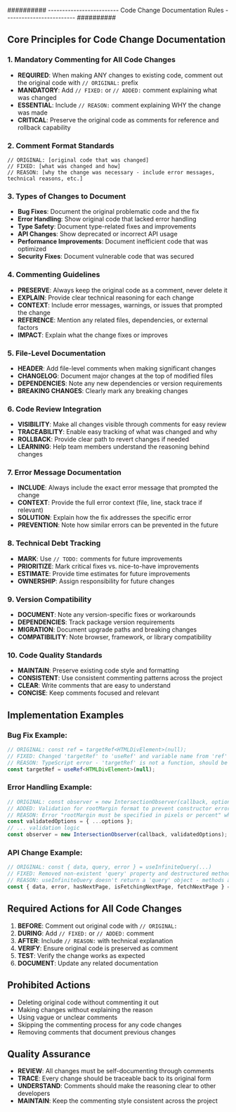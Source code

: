 ########## ------------------------- Code Change Documentation Rules ------------------------- ##########

## Core Principles for Code Change Documentation

### 1. Mandatory Commenting for All Code Changes
- **REQUIRED**: When making ANY changes to existing code, comment out the original code with `// ORIGINAL:` prefix
- **MANDATORY**: Add `// FIXED:` or `// ADDED:` comment explaining what was changed
- **ESSENTIAL**: Include `// REASON:` comment explaining WHY the change was made
- **CRITICAL**: Preserve the original code as comments for reference and rollback capability

### 2. Comment Format Standards
```
// ORIGINAL: [original code that was changed]
// FIXED: [what was changed and how]
// REASON: [why the change was necessary - include error messages, technical reasons, etc.]
```

### 3. Types of Changes to Document
- **Bug Fixes**: Document the original problematic code and the fix
- **Error Handling**: Show original code that lacked error handling
- **Type Safety**: Document type-related fixes and improvements
- **API Changes**: Show deprecated or incorrect API usage
- **Performance Improvements**: Document inefficient code that was optimized
- **Security Fixes**: Document vulnerable code that was secured

### 4. Commenting Guidelines
- **PRESERVE**: Always keep the original code as a comment, never delete it
- **EXPLAIN**: Provide clear technical reasoning for each change
- **CONTEXT**: Include error messages, warnings, or issues that prompted the change
- **REFERENCE**: Mention any related files, dependencies, or external factors
- **IMPACT**: Explain what the change fixes or improves

### 5. File-Level Documentation
- **HEADER**: Add file-level comments when making significant changes
- **CHANGELOG**: Document major changes at the top of modified files
- **DEPENDENCIES**: Note any new dependencies or version requirements
- **BREAKING CHANGES**: Clearly mark any breaking changes

### 6. Code Review Integration
- **VISIBILITY**: Make all changes visible through comments for easy review
- **TRACEABILITY**: Enable easy tracking of what was changed and why
- **ROLLBACK**: Provide clear path to revert changes if needed
- **LEARNING**: Help team members understand the reasoning behind changes

### 7. Error Message Documentation
- **INCLUDE**: Always include the exact error message that prompted the change
- **CONTEXT**: Provide the full error context (file, line, stack trace if relevant)
- **SOLUTION**: Explain how the fix addresses the specific error
- **PREVENTION**: Note how similar errors can be prevented in the future

### 8. Technical Debt Tracking
- **MARK**: Use `// TODO:` comments for future improvements
- **PRIORITIZE**: Mark critical fixes vs. nice-to-have improvements
- **ESTIMATE**: Provide time estimates for future improvements
- **OWNERSHIP**: Assign responsibility for future changes

### 9. Version Compatibility
- **DOCUMENT**: Note any version-specific fixes or workarounds
- **DEPENDENCIES**: Track package version requirements
- **MIGRATION**: Document upgrade paths and breaking changes
- **COMPATIBILITY**: Note browser, framework, or library compatibility

### 10. Code Quality Standards
- **MAINTAIN**: Preserve existing code style and formatting
- **CONSISTENT**: Use consistent commenting patterns across the project
- **CLEAR**: Write comments that are easy to understand
- **CONCISE**: Keep comments focused and relevant

## Implementation Examples

### Bug Fix Example:
```typescript
// ORIGINAL: const ref = targetRef<HTMLDivElement>(null);
// FIXED: Changed 'targetRef' to 'useRef' and variable name from 'ref' to 'targetRef'
// REASON: TypeScript error - 'targetRef' is not a function, should be 'useRef'
const targetRef = useRef<HTMLDivElement>(null);
```

### Error Handling Example:
```typescript
// ORIGINAL: const observer = new IntersectionObserver(callback, options);
// ADDED: Validation for rootMargin format to prevent constructor errors
// REASON: Error "rootMargin must be specified in pixels or percent" when invalid format passed
const validatedOptions = { ...options };
// ... validation logic
const observer = new IntersectionObserver(callback, validatedOptions);
```

### API Change Example:
```typescript
// ORIGINAL: const { data, query, error } = useInfiniteQuery(...)
// FIXED: Removed non-existent 'query' property and destructured methods directly
// REASON: useInfiniteQuery doesn't return a 'query' object - methods are available directly
const { data, error, hasNextPage, isFetchingNextPage, fetchNextPage } = useInfiniteQuery(...)
```

## Required Actions for All Code Changes

1. **BEFORE**: Comment out original code with `// ORIGINAL:`
2. **DURING**: Add `// FIXED:` or `// ADDED:` comment
3. **AFTER**: Include `// REASON:` with technical explanation
4. **VERIFY**: Ensure original code is preserved as comment
5. **TEST**: Verify the change works as expected
6. **DOCUMENT**: Update any related documentation

## Prohibited Actions

- Deleting original code without commenting it out
- Making changes without explaining the reason
- Using vague or unclear comments
- Skipping the commenting process for any code changes
- Removing comments that document previous changes

## Quality Assurance

- **REVIEW**: All changes must be self-documenting through comments
- **TRACE**: Every change should be traceable back to its original form
- **UNDERSTAND**: Comments should make the reasoning clear to other developers
- **MAINTAIN**: Keep the commenting style consistent across the project 